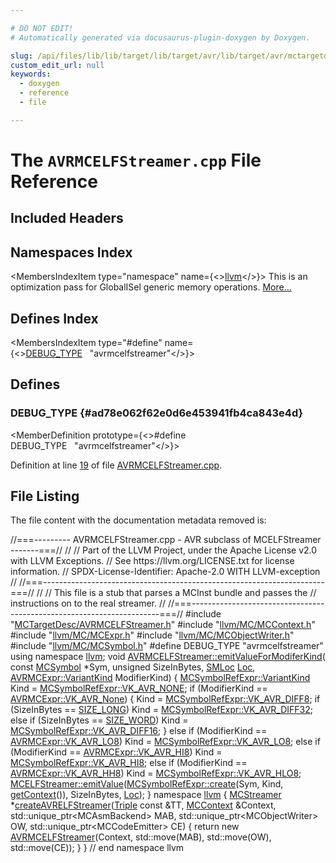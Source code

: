 ```yaml
---

# DO NOT EDIT!
# Automatically generated via docusaurus-plugin-doxygen by Doxygen.

slug: /api/files/lib/lib/target/lib/target/avr/lib/target/avr/mctargetdesc/avrmcelfstreamer-cpp
custom_edit_url: null
keywords:
  - doxygen
  - reference
  - file

---
```





# The `AVRMCELFStreamer.cpp` File Reference

<DoxygenPage pluginConfig={pluginConfig}>



## Included Headers

<IncludesList>
<IncludesListItem
  filePath="MCTargetDesc/AVRMCELFStreamer.h"
  permalink="/docs/api/files/lib/lib/target/lib/target/avr/lib/target/avr/mctargetdesc/avrmcelfstreamer-h"
  isLocal="true" />
<IncludesListItem
  filePath="llvm/MC/MCContext.h"
  permalink="/docs/api/files/include/include/llvm/include/llvm/mc/mccontext-h"
  isLocal="true" />
<IncludesListItem
  filePath="llvm/MC/MCExpr.h"
  permalink="/docs/api/files/include/include/llvm/include/llvm/mc/mcexpr-h"
  isLocal="true" />
<IncludesListItem
  filePath="llvm/MC/MCObjectWriter.h"
  permalink="/docs/api/files/include/include/llvm/include/llvm/mc/mcobjectwriter-h"
  isLocal="true" />
<IncludesListItem
  filePath="llvm/MC/MCSymbol.h"
  permalink="/docs/api/files/include/include/llvm/include/llvm/mc/mcsymbol-h"
  isLocal="true" />
</IncludesList>

## Namespaces Index

<MembersIndex>

<MembersIndexItem
  type="namespace"
  name={<><a href="/docs/api/namespaces/llvm">llvm</a></>}>
This is an optimization pass for GlobalISel generic memory operations. <a href="/docs/api/namespaces/llvm/#details">More...</a>
</MembersIndexItem>

</MembersIndex>

## Defines Index

<MembersIndex>

<MembersIndexItem
  type="#define"
  name={<><a href="#ad78e062f62e0d6e453941fb4ca843e4d">DEBUG&#95;TYPE</a>&nbsp;&nbsp;&nbsp;&quot;avrmcelfstreamer&quot;</>}>
</MembersIndexItem>

</MembersIndex>


<SectionDefinition>

## Defines

### DEBUG&#95;TYPE {#ad78e062f62e0d6e453941fb4ca843e4d}

<MemberDefinition
  prototype={<>#define DEBUG&#95;TYPE&nbsp;&nbsp;&nbsp;&quot;avrmcelfstreamer&quot;</>}>

Definition at line <a href="#l00019">19</a> of file <a href="/docs/api/files/lib/lib/target/lib/target/avr/lib/target/avr/mctargetdesc/avrmcelfstreamer-cpp">AVRMCELFStreamer.cpp</a>.
</MemberDefinition>

</SectionDefinition>

## File Listing

The file content with the documentation metadata removed is:

<ProgramListing>

<Link id="l00001" /><CodeLine lineNumber="1"><Highlight kind="comment">//===--------- AVRMCELFStreamer.cpp - AVR subclass of MCELFStreamer -------===//</Highlight><Highlight kind="normal"></Highlight></CodeLine>
<Link id="l00002" /><CodeLine lineNumber="2"><Highlight kind="normal"></Highlight><Highlight kind="comment">//</Highlight><Highlight kind="normal"></Highlight></CodeLine>
<Link id="l00003" /><CodeLine lineNumber="3"><Highlight kind="normal"></Highlight><Highlight kind="comment">// Part of the LLVM Project, under the Apache License v2.0 with LLVM Exceptions.</Highlight><Highlight kind="normal"></Highlight></CodeLine>
<Link id="l00004" /><CodeLine lineNumber="4"><Highlight kind="normal"></Highlight><Highlight kind="comment">// See https://llvm.org/LICENSE.txt for license information.</Highlight><Highlight kind="normal"></Highlight></CodeLine>
<Link id="l00005" /><CodeLine lineNumber="5"><Highlight kind="normal"></Highlight><Highlight kind="comment">// SPDX-License-Identifier: Apache-2.0 WITH LLVM-exception</Highlight><Highlight kind="normal"></Highlight></CodeLine>
<Link id="l00006" /><CodeLine lineNumber="6"><Highlight kind="normal"></Highlight><Highlight kind="comment">//</Highlight><Highlight kind="normal"></Highlight></CodeLine>
<Link id="l00007" /><CodeLine lineNumber="7"><Highlight kind="normal"></Highlight><Highlight kind="comment">//===----------------------------------------------------------------------===//</Highlight><Highlight kind="normal"></Highlight></CodeLine>
<Link id="l00008" /><CodeLine lineNumber="8"><Highlight kind="normal"></Highlight><Highlight kind="comment">//</Highlight><Highlight kind="normal"></Highlight></CodeLine>
<Link id="l00009" /><CodeLine lineNumber="9"><Highlight kind="normal"></Highlight><Highlight kind="comment">// This file is a stub that parses a MCInst bundle and passes the</Highlight><Highlight kind="normal"></Highlight></CodeLine>
<Link id="l00010" /><CodeLine lineNumber="10"><Highlight kind="normal"></Highlight><Highlight kind="comment">// instructions on to the real streamer.</Highlight><Highlight kind="normal"></Highlight></CodeLine>
<Link id="l00011" /><CodeLine lineNumber="11"><Highlight kind="normal"></Highlight><Highlight kind="comment">//</Highlight><Highlight kind="normal"></Highlight></CodeLine>
<Link id="l00012" /><CodeLine lineNumber="12"><Highlight kind="normal"></Highlight><Highlight kind="comment">//===----------------------------------------------------------------------===//</Highlight><Highlight kind="normal"></Highlight></CodeLine>
<Link id="l00013" /><CodeLine lineNumber="13"><Highlight kind="normal"></Highlight><Highlight kind="preprocessor">#include &quot;<a href="/docs/api/files/lib/lib/target/lib/target/avr/lib/target/avr/mctargetdesc/avrmcelfstreamer-h">MCTargetDesc/AVRMCELFStreamer.h</a>&quot;</Highlight><Highlight kind="normal"></Highlight></CodeLine>
<Link id="l00014" /><CodeLine lineNumber="14"><Highlight kind="normal"></Highlight><Highlight kind="preprocessor">#include &quot;<a href="/docs/api/files/include/include/llvm/include/llvm/mc/mccontext-h">llvm/MC/MCContext.h</a>&quot;</Highlight><Highlight kind="normal"></Highlight></CodeLine>
<Link id="l00015" /><CodeLine lineNumber="15"><Highlight kind="normal"></Highlight><Highlight kind="preprocessor">#include &quot;<a href="/docs/api/files/include/include/llvm/include/llvm/mc/mcexpr-h">llvm/MC/MCExpr.h</a>&quot;</Highlight><Highlight kind="normal"></Highlight></CodeLine>
<Link id="l00016" /><CodeLine lineNumber="16"><Highlight kind="normal"></Highlight><Highlight kind="preprocessor">#include &quot;<a href="/docs/api/files/include/include/llvm/include/llvm/mc/mcobjectwriter-h">llvm/MC/MCObjectWriter.h</a>&quot;</Highlight><Highlight kind="normal"></Highlight></CodeLine>
<Link id="l00017" /><CodeLine lineNumber="17"><Highlight kind="normal"></Highlight><Highlight kind="preprocessor">#include &quot;<a href="/docs/api/files/include/include/llvm/include/llvm/mc/mcsymbol-h">llvm/MC/MCSymbol.h</a>&quot;</Highlight><Highlight kind="normal"></Highlight></CodeLine>
<Link id="l00018" /><CodeLine lineNumber="18"><Highlight kind="normal"></Highlight></CodeLine>
<Link id="l00019" /><CodeLine lineNumber="19" lineLink="#ad78e062f62e0d6e453941fb4ca843e4d"><Highlight kind="normal"></Highlight><Highlight kind="preprocessor">#define DEBUG&#95;TYPE &quot;avrmcelfstreamer&quot;</Highlight><Highlight kind="normal"></Highlight></CodeLine>
<Link id="l00020" /><CodeLine lineNumber="20"><Highlight kind="normal"></Highlight></CodeLine>
<Link id="l00021" /><CodeLine lineNumber="21"><Highlight kind="normal"></Highlight><Highlight kind="keyword">using namespace </Highlight><Highlight kind="normal"><a href="/docs/api/namespaces/llvm">llvm</a>;</Highlight></CodeLine>
<Link id="l00022" /><CodeLine lineNumber="22"><Highlight kind="normal"></Highlight></CodeLine>
<Link id="l00023" /><CodeLine lineNumber="23" lineLink="/docs/api/classes/llvm/avrmcelfstreamer/#aa77f604b9e33cc0e95652bc4da85adae"><Highlight kind="normal"></Highlight><Highlight kind="keywordtype">void</Highlight><Highlight kind="normal"> <a href="/docs/api/classes/llvm/avrmcelfstreamer/#aa77f604b9e33cc0e95652bc4da85adae">AVRMCELFStreamer::emitValueForModiferKind</a>(</Highlight></CodeLine>
<Link id="l00024" /><CodeLine lineNumber="24"><Highlight kind="normal">    </Highlight><Highlight kind="keyword">const</Highlight><Highlight kind="normal"> <a href="/docs/api/classes/llvm/mcsymbol">MCSymbol</a> &#42;Sym, </Highlight><Highlight kind="keywordtype">unsigned</Highlight><Highlight kind="normal"> SizeInBytes, <a href="/docs/api/classes/llvm/smloc">SMLoc</a> <a href="/docs/api/namespaces/llvm/loc">Loc</a>,</Highlight></CodeLine>
<Link id="l00025" /><CodeLine lineNumber="25"><Highlight kind="normal">    <a href="/docs/api/classes/llvm/avrmcexpr/#a963c676dc0bbdb455b7d84f71f35ca7e">AVRMCExpr::VariantKind</a> ModifierKind) &#123;</Highlight></CodeLine>
<Link id="l00026" /><CodeLine lineNumber="26"><Highlight kind="normal">  <a href="/docs/api/classes/llvm/mcsymbolrefexpr/#a5c463f6352570ee778c35c40949c4985">MCSymbolRefExpr::VariantKind</a> Kind = <a href="/docs/api/classes/llvm/mcsymbolrefexpr/#a5c463f6352570ee778c35c40949c4985a20fbdefa51326892a391cc8b92cfeed3">MCSymbolRefExpr::VK&#95;AVR&#95;NONE</a>;</Highlight></CodeLine>
<Link id="l00027" /><CodeLine lineNumber="27"><Highlight kind="normal">  </Highlight><Highlight kind="keywordflow">if</Highlight><Highlight kind="normal"> (ModifierKind == <a href="/docs/api/classes/llvm/avrmcexpr/#a963c676dc0bbdb455b7d84f71f35ca7ea3e188541dd26d06b2e94f270f2747dbd">AVRMCExpr::VK&#95;AVR&#95;None</a>) &#123;</Highlight></CodeLine>
<Link id="l00028" /><CodeLine lineNumber="28"><Highlight kind="normal">    Kind = <a href="/docs/api/classes/llvm/mcsymbolrefexpr/#a5c463f6352570ee778c35c40949c4985a23b7b8655bd878090bcde3981874b67b">MCSymbolRefExpr::VK&#95;AVR&#95;DIFF8</a>;</Highlight></CodeLine>
<Link id="l00029" /><CodeLine lineNumber="29"><Highlight kind="normal">    </Highlight><Highlight kind="keywordflow">if</Highlight><Highlight kind="normal"> (SizeInBytes == <a href="/docs/api/namespaces/llvm/#afd66d32f5b335d4724f51f0b8554b249">SIZE&#95;LONG</a>)</Highlight></CodeLine>
<Link id="l00030" /><CodeLine lineNumber="30"><Highlight kind="normal">      Kind = <a href="/docs/api/classes/llvm/mcsymbolrefexpr/#a5c463f6352570ee778c35c40949c4985a7d4ea2582d7854b749f600956cab2270">MCSymbolRefExpr::VK&#95;AVR&#95;DIFF32</a>;</Highlight></CodeLine>
<Link id="l00031" /><CodeLine lineNumber="31"><Highlight kind="normal">    </Highlight><Highlight kind="keywordflow">else</Highlight><Highlight kind="normal"> </Highlight><Highlight kind="keywordflow">if</Highlight><Highlight kind="normal"> (SizeInBytes == <a href="/docs/api/namespaces/llvm/#abf4c3c19277f51dfb820b9e16d53fb84">SIZE&#95;WORD</a>)</Highlight></CodeLine>
<Link id="l00032" /><CodeLine lineNumber="32"><Highlight kind="normal">      Kind = <a href="/docs/api/classes/llvm/mcsymbolrefexpr/#a5c463f6352570ee778c35c40949c4985a23ddbd81fa939ae7beb63b41adf49840">MCSymbolRefExpr::VK&#95;AVR&#95;DIFF16</a>;</Highlight></CodeLine>
<Link id="l00033" /><CodeLine lineNumber="33"><Highlight kind="normal">  &#125; </Highlight><Highlight kind="keywordflow">else</Highlight><Highlight kind="normal"> </Highlight><Highlight kind="keywordflow">if</Highlight><Highlight kind="normal"> (ModifierKind == <a href="/docs/api/classes/llvm/avrmcexpr/#a963c676dc0bbdb455b7d84f71f35ca7ea17d68c3365d37bba98c265778c257de8">AVRMCExpr::VK&#95;AVR&#95;LO8</a>)</Highlight></CodeLine>
<Link id="l00034" /><CodeLine lineNumber="34"><Highlight kind="normal">    Kind = <a href="/docs/api/classes/llvm/mcsymbolrefexpr/#a5c463f6352570ee778c35c40949c4985a397380ba86f34c5d45316aedb17717be">MCSymbolRefExpr::VK&#95;AVR&#95;LO8</a>;</Highlight></CodeLine>
<Link id="l00035" /><CodeLine lineNumber="35"><Highlight kind="normal">  </Highlight><Highlight kind="keywordflow">else</Highlight><Highlight kind="normal"> </Highlight><Highlight kind="keywordflow">if</Highlight><Highlight kind="normal"> (ModifierKind == <a href="/docs/api/classes/llvm/avrmcexpr/#a963c676dc0bbdb455b7d84f71f35ca7ead983bf089910d03f38c6ecfd9895f40b">AVRMCExpr::VK&#95;AVR&#95;HI8</a>)</Highlight></CodeLine>
<Link id="l00036" /><CodeLine lineNumber="36"><Highlight kind="normal">    Kind = <a href="/docs/api/classes/llvm/mcsymbolrefexpr/#a5c463f6352570ee778c35c40949c4985af05034277372574cb19c4b1a4cd9512e">MCSymbolRefExpr::VK&#95;AVR&#95;HI8</a>;</Highlight></CodeLine>
<Link id="l00037" /><CodeLine lineNumber="37"><Highlight kind="normal">  </Highlight><Highlight kind="keywordflow">else</Highlight><Highlight kind="normal"> </Highlight><Highlight kind="keywordflow">if</Highlight><Highlight kind="normal"> (ModifierKind == <a href="/docs/api/classes/llvm/avrmcexpr/#a963c676dc0bbdb455b7d84f71f35ca7eab5b06c1f5681eecbed057c4d595e74a1">AVRMCExpr::VK&#95;AVR&#95;HH8</a>)</Highlight></CodeLine>
<Link id="l00038" /><CodeLine lineNumber="38"><Highlight kind="normal">    Kind = <a href="/docs/api/classes/llvm/mcsymbolrefexpr/#a5c463f6352570ee778c35c40949c4985ae94f4874e083b555503261633fddf252">MCSymbolRefExpr::VK&#95;AVR&#95;HLO8</a>;</Highlight></CodeLine>
<Link id="l00039" /><CodeLine lineNumber="39"><Highlight kind="normal">  <a href="/docs/api/classes/llvm/mcstreamer/#a7833630c617e5943c0a41755f5d4bdcf">MCELFStreamer::emitValue</a>(<a href="/docs/api/classes/llvm/mcsymbolrefexpr/#a9914b597552aa4b4bcbb8acaa04d632a">MCSymbolRefExpr::create</a>(Sym, Kind, <a href="/docs/api/classes/llvm/mcstreamer/#a61c979932b890df773ce75013b76708b">getContext</a>()),</Highlight></CodeLine>
<Link id="l00040" /><CodeLine lineNumber="40"><Highlight kind="normal">                           SizeInBytes, <a href="/docs/api/namespaces/llvm/loc">Loc</a>);</Highlight></CodeLine>
<Link id="l00041" /><CodeLine lineNumber="41"><Highlight kind="normal">&#125;</Highlight></CodeLine>
<Link id="l00042" /><CodeLine lineNumber="42"><Highlight kind="normal"></Highlight></CodeLine>
<Link id="l00043" /><CodeLine lineNumber="43"><Highlight kind="normal"></Highlight><Highlight kind="keyword">namespace </Highlight><Highlight kind="normal"><a href="/docs/api/namespaces/llvm">llvm</a> &#123;</Highlight></CodeLine>
<Link id="l00044" /><CodeLine lineNumber="44" lineLink="/docs/api/namespaces/llvm/#ab4e96ef3458732b5a31d8d9082cf9dd4"><Highlight kind="normal"><a href="/docs/api/classes/llvm/mcstreamer">MCStreamer</a> &#42;<a href="/docs/api/namespaces/llvm/#ab4e96ef3458732b5a31d8d9082cf9dd4">createAVRELFStreamer</a>(<a href="/docs/api/classes/llvm/triple">Triple</a> </Highlight><Highlight kind="keyword">const</Highlight><Highlight kind="normal"> &amp;TT, <a href="/docs/api/classes/llvm/mccontext">MCContext</a> &amp;Context,</Highlight></CodeLine>
<Link id="l00045" /><CodeLine lineNumber="45"><Highlight kind="normal">                                 std::unique&#95;ptr&lt;MCAsmBackend&gt; MAB,</Highlight></CodeLine>
<Link id="l00046" /><CodeLine lineNumber="46"><Highlight kind="normal">                                 std::unique&#95;ptr&lt;MCObjectWriter&gt; OW,</Highlight></CodeLine>
<Link id="l00047" /><CodeLine lineNumber="47"><Highlight kind="normal">                                 std::unique&#95;ptr&lt;MCCodeEmitter&gt; CE) &#123;</Highlight></CodeLine>
<Link id="l00048" /><CodeLine lineNumber="48"><Highlight kind="normal">  </Highlight><Highlight kind="keywordflow">return</Highlight><Highlight kind="normal"> </Highlight><Highlight kind="keyword">new</Highlight><Highlight kind="normal"> <a href="/docs/api/classes/llvm/avrmcelfstreamer">AVRMCELFStreamer</a>(Context, std::move(MAB), std::move(OW),</Highlight></CodeLine>
<Link id="l00049" /><CodeLine lineNumber="49"><Highlight kind="normal">                              std::move(CE));</Highlight></CodeLine>
<Link id="l00050" /><CodeLine lineNumber="50"><Highlight kind="normal">&#125;</Highlight></CodeLine>
<Link id="l00051" /><CodeLine lineNumber="51"><Highlight kind="normal"></Highlight></CodeLine>
<Link id="l00052" /><CodeLine lineNumber="52"><Highlight kind="normal">&#125; </Highlight><Highlight kind="comment">// end namespace llvm</Highlight><Highlight kind="normal"></Highlight></CodeLine>

</ProgramListing>

</DoxygenPage>
